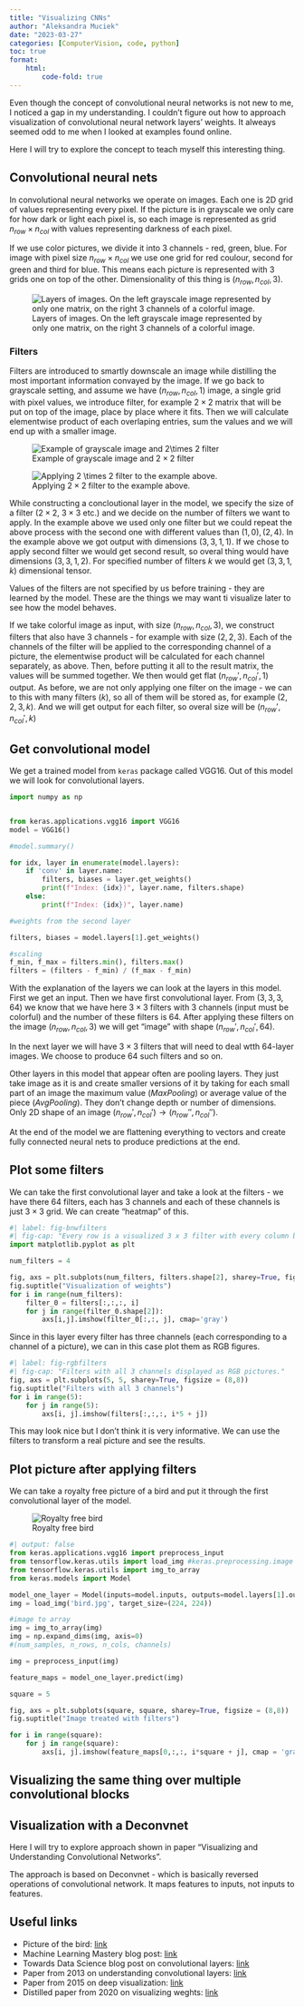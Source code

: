 ```yaml
---
title: "Visualizing CNNs"
author: "Aleksandra Muciek"
date: "2023-03-27"
categories: [ComputerVision, code, python]
toc: true
format: 
    html: 
        code-fold: true
---
```




Even though the concept of convolutional neural networks is not new to me, I noticed a gap in my understanding. I couldn't figure out how to approach visualization of convolutional neural network layers' weights. It alweays seemed odd to me when I looked at examples found online. 

Here I will try to explore the concept to teach myself this interesting thing.

## Convolutional neural nets

In convolutional neural networks we operate on images. Each one is 2D grid of values representing every pixel. If the picture is in grayscale we only care for how dark or light each pixel is, so each image is represented as grid $n_{row} \times n_{col}$ with values representing darkness of each pixel.

If we use color pictures, we divide it into $3$ channels - red, green, blue. For image with pixel size $n_{row} \times n_{col}$ we use one grid for red coulour, second for green and third for blue. This means each picture is represented with 3 grids one on top of the other. Dimensionality of this thing is $(n_{row}, n_{col}, 3)$.

![Layers of images. On the left grayscale image represented by only one matrix, on the right 3 channels of a colorful image.](imgaes_layers.png)

### Filters

Filters are introduced to smartly downscale an image while distilling the most important information convayed by the image. If we go back to grayscale setting, and assume we have $(n_{row}, n_{col}, 1)$ image, a single grid with pixel values, we introduce filter, for example $2 \times 2$ matrix that will be put on top of the image, place by place where it fits. Then we will calculate elementwise product of each overlaping entries, sum the values and we will end up with a smaller image.

![Example of grayscale image and $2\times 2$ filter](grayscale_image_and_filter.png)


![Applying $2 \times 2$ filter to the example above.](applying_filters.png)

While constructing a concloutional layer in the model, we specify the size of a filter ($2 \times 2$, $3 \times 3$ etc.) and we decide on the number of filters we want to apply. In the example above we used only one filter but we could repeat the above process with the second one with different values than $(1, 0),(2, 4)$. In the example above we got output  with dimensions $(3, 3, 1, 1)$. If we chose to apply second filter we would get second result, so overal thing would have dimensions $(3, 3, 1, 2)$. For specified number of filters $k$ we would get $(3, 3, 1, k)$ dimensional tensor. 

Values of the filters are not specified by us before training - they are learned by the model. These are the things we may want ti visualize later to see how the model behaves.

If we take colorful image as input, with size $(n_{row}, n_{col}, 3)$, we construct filters that also have $3$ channels - for example with size $(2, 2, 3)$. Each of the channels of the filter will be applied to the corresponding channel of a picture, the elementwise product will be calculated for each channel separately, as above. Then, before putting it all to the result matrix, the values will be summed together. We then would get flat $(n_{row}', n_{col}', 1)$ output. As before, we are not only applying one filter on the image - we can to this with many filters ($k$), so all of them will be stored as, for example $(2, 2, 3, k)$. And we will get output for each filter, so overal size will be  $(n_{row}', n_{col}', k)$

## Get convolutional model

We get a trained model from `keras` package called VGG16. Out of this model we will look for convolutional layers.

```python
import numpy as np


from keras.applications.vgg16 import VGG16
model = VGG16()

#model.summary()

for idx, layer in enumerate(model.layers):
    if 'conv' in layer.name:
        filters, biases = layer.get_weights()
        print(f"Index: {idx})", layer.name, filters.shape)
    else:
        print(f"Index: {idx})", layer.name)

#weights from the second layer

filters, biases = model.layers[1].get_weights()

#scaling
f_min, f_max = filters.min(), filters.max()
filters = (filters - f_min) / (f_max - f_min)
```

With the explanation of the layers we can look at the layers in this model. First we get an input. Then we have first convolutional layer. From $(3, 3, 3, 64)$ we know that we have here $3 \times 3$ filters with $3$ channels (input must be colorful) and the number of these filters is $64$. After applying these filters on the image $(n_{row}, n_{col}, 3)$ we will get "image" with shape $(n_{row}', n_{col}', 64)$. 

In the next layer we will have $3 \times 3$ filters that will need to deal wtth $64$-layer images. We choose to produce $64$ such filters and so on.

Other layers in this model that appear often are pooling layers. They just take image as it is and create smaller versions of it by taking for each small part of an image the maximum value (*MaxPooling*) or average value of the piece (*AvgPooling*). They don't change depth or number of dimensions. Only 2D shape of an image $(n_{row}', n_{col}') \to (n_{row}'', n_{col}'')$.


At the end of the model we are flattening everything to vectors and create fully connected neural nets to produce predictions at the end.

## Plot some filters

We can take the first convolutional layer and take a look at the filters - we have there $64$ filters, each has 3 channels and each of these channels is just $3 \times 3$ grid. We can create "heatmap" of this.

```python
#| label: fig-bnwfilters
#| fig-cap: "Every row is a visualized 3 x 3 filter with every column being a channel of that filter. "
import matplotlib.pyplot as plt

num_filters = 4

fig, axs = plt.subplots(num_filters, filters.shape[2], sharey=True, figsize=(8, 12))
fig.suptitle("Visualization of weights")
for i in range(num_filters):
    filter_0 = filters[:,:,:, i]
    for j in range(filter_0.shape[2]):
        axs[i,j].imshow(filter_0[:,:, j], cmap='gray')
```

Since in this layer every filter has three channels (each corresponding to a channel of a picture), we can in this case plot them as RGB figures.

```python
#| label: fig-rgbfilters
#| fig-cap: "Filters with all 3 channels displayed as RGB pictures."
fig, axs = plt.subplots(5, 5, sharey=True, figsize = (8,8))
fig.suptitle("Filters with all 3 channels")
for i in range(5):
    for j in range(5):
        axs[i, j].imshow(filters[:,:,:, i*5 + j])

```

This may look nice but I don't think it is very informative. We can use the filters to transform a real picture and see the results.

## Plot picture after applying filters

We can take a royalty free picture of a bird and put it through the first convolutional layer of the model.

![Royalty free bird](bird.jpg)

```python
#| output: false
from keras.applications.vgg16 import preprocess_input
from tensorflow.keras.utils import load_img #keras.preprocessing.image is depricated
from tensorflow.keras.utils import img_to_array
from keras.models import Model

model_one_layer = Model(inputs=model.inputs, outputs=model.layers[1].output)
img = load_img('bird.jpg', target_size=(224, 224))

#image to array
img = img_to_array(img)
img = np.expand_dims(img, axis=0)
#(num_samples, n_rows, n_cols, channels)

img = preprocess_input(img)

feature_maps = model_one_layer.predict(img)
```

```python

square = 5

fig, axs = plt.subplots(square, square, sharey=True, figsize = (8,8))
fig.suptitle("Image treated with filters")

for i in range(square):
    for j in range(square):
        axs[i, j].imshow(feature_maps[0,:,:, i*square + j], cmap = 'gray')

```

## Visualizing the same thing over multiple convolutional blocks

## Visualization with a Deconvnet

Here I will try to explore approach shown in paper "Visualizing and Understanding Convolutional Networks".

The approach is based on Deconvnet - which is basically reversed operations of convolutional network. It maps features to inputs, not inputs to features.

## Useful links

- Picture of the bird: [link](https://unsplash.com/photos/3lGi0BXJ1W0?utm_source=unsplash&utm_medium=referral&utm_content=creditShareLink)
- Machine Learning Mastery blog post: [link](https://machinelearningmastery.com/how-to-visualize-filters-and-feature-maps-in-convolutional-neural-networks/)
- Towards Data Science blog post on convolutional layers: [link](https://towardsdatascience.com/a-comprehensive-guide-to-convolutional-neural-networks-the-eli5-way-3bd2b1164a53)
- Paper from 2013 on understanding convolutional layers: [link](https://arxiv.org/pdf/1311.2901.pdf)
- Paper from 2015 on deep visualization: [link](https://yosinski.com/media/papers/Yosinski__2015__ICML_DL__Understanding_Neural_Networks_Through_Deep_Visualization__.pdf)
- Distilled paper from 2020 on visualizing weghts: [link](https://distill.pub/2020/circuits/visualizing-weights/)


